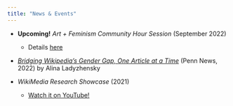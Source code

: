 ```yaml
---
title: "News & Events"
---
```



* **Upcoming!** *Art + Feminism Community Hour Session* (September 2022)
  + Details [here](https://artandfeminism.org/research-closing-wikipedias-gender-gaps/)

* [*Bridging Wikipedia’s Gender Gap, One Article at a Time*](https://www.asc.upenn.edu/news-events/news/bridging-wikipedias-gender-gap-one-article-time) (Penn News, 2022) by Alina Ladyzhensky

* *WikiMedia Research Showcase* (2021) 
  + [Watch it on YouTube!](https://www.youtube.com/watch?v=otN3H-hIImQ)
